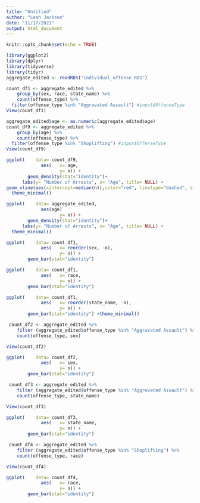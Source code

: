```yaml
---
title: "Untitled"
author: "Leah Jackson"
date: "11/17/2021"
output: html_document
---
```


```r
knitr::opts_chunk$set(echo = TRUE)
```

```r
library(ggplot2)
library(dplyr)
library(tidyverse)
library(tidyr)
aggregate_edited <- readRDS("individual_offense.RDS")
```


```r
count_df1 <- aggregate_edited %>% 
    group_by(sex, race, state_name) %>%
    count(offense_type) %>%
  filter(offense_type %in% "Aggravated Assault") #input$OffenseType
View(count_df1)
```

```r
aggregate_edited$age <- as.numeric(aggregate_edited$age)
count_df9 <- aggregate_edited %>% 
    group_by(age) %>%
    count(offense_type) %>%
  filter(offense_type %in% "Shoplifting") #input$OffenseType
View(count_df9)
```

```r
ggplot(    data= count_df9, 
             aes(   x= age, 
                    y= n)) +
        geom_density(stat="identity")+
      labs(y= "Number of Arrests", x= "Age", title= NULL) +
geom_vline(aes(xintercept=median(n)),color="red", linetype="dashed", size=1) +
  theme_minimal()
```

```r
ggplot(    data= aggregate_edited, 
             aes(age) 
                    y= n)) +
        geom_density(stat="identity")+
      labs(y= "Number of Arrests", x= "Age", title= NULL) +
  theme_minimal()
```

```r
ggplot(    data= count_df1, 
             aes(   x= reorder(sex, -n), 
                    y= n)) +
        geom_bar(stat="identity")

ggplot(    data= count_df1, 
             aes(   x= race, 
                    y= n)) +
        geom_bar(stat="identity")

ggplot(    data= count_df1, 
             aes(   x= reorder(state_name, -n), 
                    y= n)) +
        geom_bar(stat="identity") +theme_minimal()
```

```r
 count_df2 <- aggregate_edited %>% 
    filter (aggregate_edited$offense_type %in% "Aggravated Assault") %>% 
    count(offense_type, sex)
```

```r
View(count_df2)
```

```r
ggplot(    data= count_df2, 
             aes(   x= sex, 
                    y= n)) +
        geom_bar(stat="identity")
```

```r
 count_df3 <- aggregate_edited %>% 
    filter (aggregate_edited$offense_type %in% "Aggrevated Assault") %>% 
    count(offense_type, state_name)
```

```r
View(count_df3)
```

```r
ggplot(    data= count_df3, 
             aes(   x= state_name, 
                    y= n)) +
        geom_bar(stat="identity")
```

```r
 count_df4 <- aggregate_edited %>% 
    filter (aggregate_edited$offense_type %in% "Shoplifting") %>% 
    count(offense_type, race)
```

```r
View(count_df4)
```

```r
ggplot(    data= count_df4, 
             aes(   x= race, 
                    y= n)) +
        geom_bar(stat="identity")
```